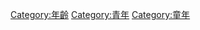 {{Catmore}}

{{Commonscat|Adolescence}}

[[Category:年齡|Category:年齡]]
[[Category:青年|Category:青年]]
[[Category:童年|Category:童年]]
